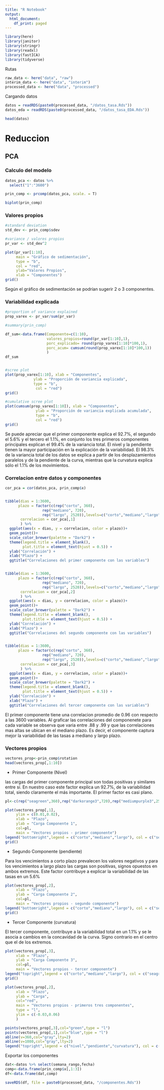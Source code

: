 ```yaml
---
title: "R Notebook"
output:
  html_document:
    df_print: paged
---
```


```r
library(here)
library(janitor)
library(stringr)
library(readxl)
library(fastICA)
library(tidyverse)
```

Rutas

```r

raw_data <- here("data", "raw")
interim_data <- here("data", "interim")
processed_data <- here("data", "processed")

```

Cargando datos

```r

datos = readRDS(paste0(processed_data, "/datos_tasa.Rds"))
datos_eda = readRDS(paste0(processed_data, "/datos_tasa_EDA.Rds"))

head(datos)
```


# Reduccion

## PCA

### Calculo del modelo
```r

datos_pca <- datos %>% 
  select("1":"3600")

prin_comp <- prcomp(datos_pca, scale. = T)

```


```r
biplot(prin_comp)

```

### Valores propios

```r
#standard deviation
std_dev <- prin_comp$sdev

#variance / valores propios
pr_var <- std_dev^2

plot(pr_var[1:10],
     main = "Gráfico de sedimentación",
     type = "b",
     col = "red",
     ylab="Valores Propios",
     xlab = "Componentes")
grid()
```
Según el gráfico de sedimentación se podrían sugerir 2 o 3 componentes.

### Variabilidad explicada

```r
#proportion of variance explained
prop_varex <- pr_var/sum(pr_var)

#summary(prin_comp)

df_sum<-data.frame(Componente=c(1:10),
                   valores_propios=round(pr_var[1:10],1),
                   porc_explicado= round(prop_varex[1:10]*100,1),
                   porc_acum= cumsum(round(prop_varex[1:10]*100,1))
                   )
df_sum


#scree plot
plot(prop_varex[1:10], xlab = "Componentes",
             ylab = "Proporción de variancia explicada",
             type = "b",
              col = "red")
grid()

#cumulative scree plot
plot(cumsum(prop_varex[1:10]), xlab = "Componentes",
              ylab = "Proporción de variancia explicada acumulada",
              type = "b",
              col = "red")
grid()
```

Se puede apreciar que el primer componente explica el 92.7%, el segundo el 5.6% y el tercero el 1.1%, en conjunto los tres primeros componentes principales explican el 99.4% de la variancia total. El nivel y la pendiente tienen la mayor participación en la explicación de la variabilidad. El 98.3% de la variancia total de los datos se explica a partir de los desplazamientos paralelos y de la pendiente de la curva, mientras que la curvatura explica sólo el 1.1% de los movimientos.



### Correlacion entre datos y componentes

```r
cor_pca = cor(datos_pca, prin_comp$x)


tibble(dias = 1:3600,
      plazo = factor(c(rep("corto", 360),
                 rep("mediano", 720),
                 rep("largo", 2520)),levels=c("corto","mediano","largo")),
       correlacion = cor_pca[,1]
       ) %>% 
  ggplot(aes(x = dias, y = correlacion, color = plazo))+
  geom_point()+
  scale_color_brewer(palette = "Dark2") +
  theme(legend.title = element_blank(),
        plot.title = element_text(hjust = 0.5)) +
  ylab("Correlación") +
  xlab("Plazo") +
  ggtitle("Correlaciones del primer componente con las variables")


tibble(dias = 1:3600,
      plazo = factor(c(rep("corto", 360),
                 rep("mediano", 720),
                 rep("largo", 2520)),levels=c("corto","mediano","largo")),
       correlacion = cor_pca[,2]
       ) %>% 
  ggplot(aes(x = dias, y = correlacion, color = plazo))+
  geom_point()+
  scale_color_brewer(palette = "Dark2") +
  theme(legend.title = element_blank(),
        plot.title = element_text(hjust = 0.5)) +
  ylab("Correlación") +
  xlab("Plazo") +
  ggtitle("Correlaciones del segundo componente con las variables")


tibble(dias = 1:3600,
      plazo = factor(c(rep("corto", 360),
                 rep("mediano", 720),
                 rep("largo", 2520)),levels=c("corto","mediano","largo")),
       correlacion = cor_pca[,3]
       ) %>% 
  ggplot(aes(x = dias, y = correlacion, color = plazo))+
  geom_point()+
  scale_color_brewer(palette = "Dark2") +
  theme(legend.title = element_blank(),
        plot.title = element_text(hjust = 0.5)) +
  ylab("Correlación") +
  xlab("Plazo") +
  ggtitle("Correlaciones del tercer componente con las variables")

```

El primer componente tiene una correlacion promedio de 0.96 con respecto a las
3600 variables.
Al graficar las correlaciones del componenete para cada variable se observa que
varia entre .88 y .99 y que las correlaciones mas altas se ubican en el mediano plazo. Es decir, el componente captura mejor la variabilidad de las tasas a mediano y largo plazo.





### Vectores propios

```r
vectores_prop<-prin_comp$rotation
head(vectores_prop[,1:10])
```
- Primer Componente (Nivel)

las cargas del primer componente principal son todas positivas y similares entre sí. En
nuestro caso este factor explica un 92.7%, de la variabilidad total, siendo claramente el más importante. El primer factor es casi plano.

```r
pl<-c(rep("seagreen",360),rep("darkorange3",720),rep("mediumpurple3",2520))

plot(vectores_prop[,1],
     ylim = c(0.01,0.02),
     xlab = "Plazo",
     ylab = "Carga Componente 1",
     col=pl,
     main = "Vectores propios - primer componente")
legend("bottomright",legend = c("corto","mediano","largo"), col = c("seagreen","darkorange3","mediumpurple3"),bty="n" ,lty = 1, lwd = 1)
grid()

```
- Segundo Componente (pendiente)

Para los vencimientos a corto plazo prevalecen los valores negativos y para los vencimientos a largo plazo las cargas son positivas, signos opuestos en ambos extremos. Este factor contribuye a explicar la variabilidad de las tasas en un 5.6% 


```r
plot(vectores_prop[,2],
     xlab = "Plazo",
     ylab = "Carga Componente 2",
     col=pl,
     main = "Vectores propios - segundo componente")
legend("bottomright",legend = c("corto","mediano","largo"), col = c("seagreen","darkorange3","mediumpurple3"),bty="n" ,lty = 1, lwd = 1)
grid()

```
- Tercer Componente (curvatura)

El tercer componente, contribuye a la variabilidad total en un 1.1% y se le asocia a cambios en la concavidad de la curva. Signo contrario en el centro que el de los extremos.


```r
plot(vectores_prop[,3],
     xlab = "Plazo",
     ylab = "Carga Componente 3",
     col=pl,
     main = "Vectores propios - tercer componente")
legend("topright",legend = c("corto","mediano","largo"), col = c("seagreen","darkorange3","mediumpurple3"),bty="n" ,lty = 1, lwd = 1)
grid()
```


```r
plot(vectores_prop[,2],
     xlab = "Plazo",
     ylab = "Carga",
     col="red",
     main = "Vectores propios - primeros tres componentes",
     type = "l",
     ylim = c(-0.03,0.06)
     )

points(vectores_prop[,3],col="green",type = "l")
points(vectores_prop[,1],col="blue",type = "l")
abline(v=360,col="gray",lty=2)
abline(v=1080,col="gray",lty=2)
legend("topright",legend = c("nivel","pendiente","curvatura"), col = c("blue","red","green"),bty="n" ,lty = 1, lwd = 1)

```

Exportar los componentes

```r
dat<-datos %>% select(semana_rango,fecha)
comp<-data.frame(prin_comp$x[,1:3])
df<-data.frame(dat,comp)

saveRDS(df, file = paste0(processed_data, "/componentes.Rds"))

```



